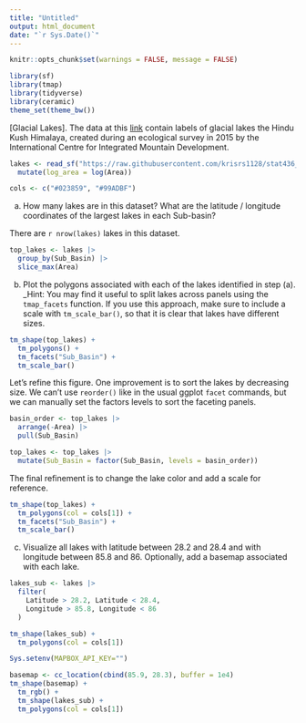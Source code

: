 ```yaml
---
title: "Untitled"
output: html_document
date: "`r Sys.Date()`"
---
```


```r
knitr::opts_chunk$set(warnings = FALSE, message = FALSE)
```

```r
library(sf)
library(tmap)
library(tidyverse)
library(ceramic)
theme_set(theme_bw())
```

[Glacial Lakes]. The data at this [link](https://raw.githubusercontent.com/krisrs1128/stat436_s23/main/data/GL_3basins_2015.topojson) contain labels of glacial lakes the
Hindu Kush Himalaya, created during an ecological survey in 2015 by the
International Centre for Integrated Mountain Development.

```r
lakes <- read_sf("https://raw.githubusercontent.com/krisrs1128/stat436_s23/main/data/GL_3basins_2015.topojson") |>
  mutate(log_area = log(Area))

cols <- c("#023859", "#99ADBF")
```

a. How many lakes are in this dataset? What are the latitude / longitude
coordinates of the largest lakes in each Sub-basin?

There are `r nrow(lakes)` lakes in this dataset.

```r
top_lakes <- lakes |>
  group_by(Sub_Basin) |>
  slice_max(Area)
```

b. Plot the polygons associated with each of the lakes identified in step
(a). _Hint: You may find it useful to split lakes across panels using the
`tmap_facets` function. If you use this approach, make sure to include a
scale with `tm_scale_bar()`, so that it is clear that lakes have different
sizes.

```r
tm_shape(top_lakes) +
  tm_polygons() +
  tm_facets("Sub_Basin") +
  tm_scale_bar()
```

Let's refine this figure. One improvement is to sort the lakes by decreasing
size. We can't use `reorder()` like in the usual ggplot `facet` commands, but we
can manually set the factors levels to sort the faceting panels.

```r
basin_order <- top_lakes |>
  arrange(-Area) |>
  pull(Sub_Basin) 

top_lakes <- top_lakes |>
  mutate(Sub_Basin = factor(Sub_Basin, levels = basin_order))
```

The final refinement is to change the lake color and add a scale for reference.

```r
tm_shape(top_lakes) +
  tm_polygons(col = cols[1]) +
  tm_facets("Sub_Basin") +
  tm_scale_bar()
```

c. Visualize all lakes with latitude between 28.2 and 28.4 and with
longitude between 85.8 and 86. Optionally, add a basemap associated with
each lake.

```r
lakes_sub <- lakes |>
  filter(
    Latitude > 28.2, Latitude < 28.4,
    Longitude > 85.8, Longitude < 86
  )

tm_shape(lakes_sub) +
  tm_polygons(col = cols[1])
```

```r
Sys.setenv(MAPBOX_API_KEY="")

basemap <- cc_location(cbind(85.9, 28.3), buffer = 1e4)
tm_shape(basemap) +
  tm_rgb() +
  tm_shape(lakes_sub) +
  tm_polygons(col = cols[1])
```
